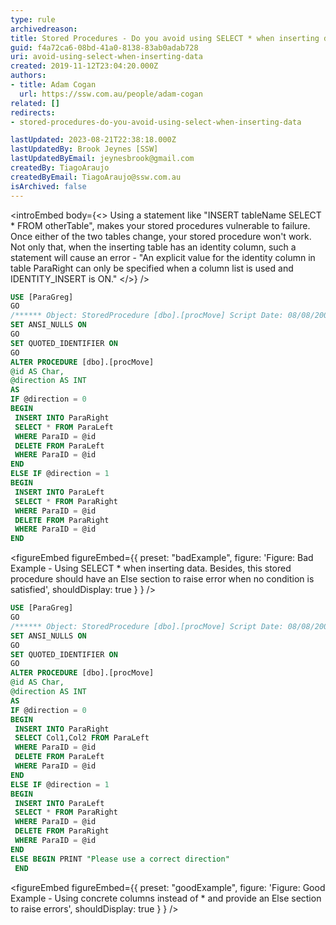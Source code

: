 ```yaml
---
type: rule
archivedreason:
title: Stored Procedures - Do you avoid using SELECT * when inserting data?
guid: f4a72ca6-08bd-41a0-8138-83ab0adab728
uri: avoid-using-select-when-inserting-data
created: 2019-11-12T23:04:20.000Z
authors:
- title: Adam Cogan
  url: https://ssw.com.au/people/adam-cogan
related: []
redirects:
- stored-procedures-do-you-avoid-using-select-when-inserting-data

lastUpdated: 2023-08-21T22:38:18.000Z
lastUpdatedBy: Brook Jeynes [SSW]
lastUpdatedByEmail: jeynesbrook@gmail.com
createdBy: TiagoAraujo
createdByEmail: TiagoAraujo@ssw.com.au
isArchived: false
---
```


<introEmbed
  body={<>
Using a statement like "INSERT tableName SELECT \* FROM otherTable", makes your stored procedures vulnerable to failure. Once either of the two tables change, your stored procedure won't work. Not only that, when the inserting table has an identity column, such a statement will cause an error - "An explicit value for the identity column in table ParaRight can only be specified when a column list is used and IDENTITY\_INSERT is ON."
  </>}
/>
```sql
USE [ParaGreg]
GO
/****** Object: StoredProcedure [dbo].[procMove] Script Date: 08/08/2008 12:18:33 ******/
SET ANSI_NULLS ON
GO
SET QUOTED_IDENTIFIER ON
GO
ALTER PROCEDURE [dbo].[procMove]
@id AS Char,
@direction AS INT
AS
IF @direction = 0
BEGIN
 INSERT INTO ParaRight
 SELECT * FROM ParaLeft
 WHERE ParaID = @id
 DELETE FROM ParaLeft
 WHERE ParaID = @id
END
ELSE IF @direction = 1
BEGIN
 INSERT INTO ParaLeft
 SELECT * FROM ParaRight
 WHERE ParaID = @id
 DELETE FROM ParaRight
 WHERE ParaID = @id
END
```

<figureEmbed figureEmbed={{
  preset: "badExample",
  figure: 'Figure: Bad Example - Using SELECT \* when inserting data. Besides, this stored procedure should have an Else section to raise error when no condition is satisfied',
  shouldDisplay: true
} } />


```sql
USE [ParaGreg]
GO
/****** Object: StoredProcedure [dbo].[procMove] Script Date: 08/08/2008 12:18:33 ******/
SET ANSI_NULLS ON
GO
SET QUOTED_IDENTIFIER ON
GO
ALTER PROCEDURE [dbo].[procMove]
@id AS Char,
@direction AS INT
AS
IF @direction = 0
BEGIN
 INSERT INTO ParaRight
 SELECT Col1,Col2 FROM ParaLeft
 WHERE ParaID = @id
 DELETE FROM ParaLeft
 WHERE ParaID = @id
END
ELSE IF @direction = 1
BEGIN
 INSERT INTO ParaLeft
 SELECT * FROM ParaRight
 WHERE ParaID = @id
 DELETE FROM ParaRight
 WHERE ParaID = @id
END
ELSE BEGIN PRINT "Please use a correct direction"
 END
```

<figureEmbed figureEmbed={{
  preset: "goodExample",
  figure: 'Figure: Good Example - Using concrete columns instead of \* and provide an Else section to raise errors',
  shouldDisplay: true
} } />
